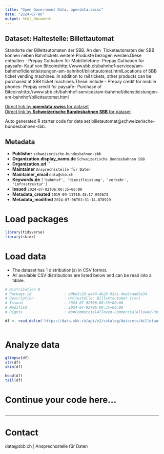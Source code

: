 ```yaml
---
title: "Open Government Data, opendata.swiss"
date: "2024-07-06"
output: html_document
---
```


## Dataset: Haltestelle: Billettautomat

Standorte der Billettautomaten der SBB. An den  Ticketautomaten der SBB können neben Bahntickets weitere Produkte bezogen werden.Diese enthalten - Prepay Guthaben für Mobiltelefone- Prepay Guthaben für paysafe- Kauf von Bitcoinshttp://www.sbb.ch/bahnhof-services/am-bahnhof/dienstleistungen-am-bahnhof/billettautomat.htmlLocations of SBB ticket vending machines. In addition to rail tickets, other products can be purchased at SBB ticket machines.These include - Prepay credit for mobile phones- Prepay credit for paysafe- Purchase of Bitcoinshttp://www.sbb.ch/bahnhof-services/am-bahnhof/dienstleistungen-am-bahnhof/billettautomat.html

[Direct link by **opendata.swiss** for dataset](https://opendata.swiss/de/dataset/haltestelle-billettautomat)<br>
[Direct link by **Schweizerische Bundesbahnen SBB** for dataset](https://data.sbb.ch/explore/dataset/billetautomat/)

Auto generated R starter code for data set billetautomat@schweizerische-bundesbahnen-sbb.

## Metadata

- **Publisher** `schweizerische-bundesbahnen-sbb`
- **Organization.display_name.de** `Schweizerische Bundesbahnen SBB`
- **Organization.url** ``
- **Maintainer** `Ansprechsstelle für Daten`
- **Maintainer_email** `data@sbb.ch`
- **Keywords.de** `['bahnhof', 'dienstleistung', 'verkehr', 'infrastruktur']`
- **Issued** `2024-07-02T06:00:35+00:00`
- **Metadata_created** `2019-09-11T10:45:17.092673`
- **Metadata_modified** `2024-07-06T02:31:14.878929`


# Load packages

```r

library(tidyverse)
library(skimr)

```

# Load data

-   The dataset has 1 distribution(s) in CSV format.
-   All available CSV distributions are listed below and can be read into a tibble.

```r

# Distribution 0
# Package_id               : e0ba5c28-aa84-4b28-93a1-4ea9caa88a34
# Description              : Haltestelle: Billettautomat (csv)
# Issued                   : 2024-07-02T06:00:35+00:00
# Modified                 : 2024-07-02T06:00:35+00:00
# Rights                   : NonCommercialAllowed-CommercialAllowed-ReferenceRequired

df <- read_delim('https://data.sbb.ch/api/v2/catalog/datasets/billetautomat/exports/csv')



```

# Analyze data

```r

glimpse(df)
str(df)
skim(df)

head(df)
tail(df)

```

# Continue your code here...

```r

```

------------------------------------------------------------------------

# Contact

data@sbb.ch | Ansprechsstelle für Daten
